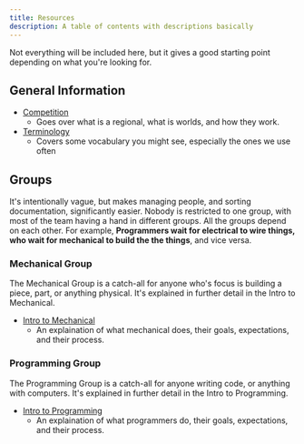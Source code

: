 ```yaml
---
title: Resources
description: A table of contents with descriptions basically
---
```


Not everything will be included here, but it gives a good starting point depending on what you're looking for.

## General Information

- [Competition](/competition/)
  - Goes over what is a regional, what is worlds, and how they work.
- [Terminology](/terms/)
  - Covers some vocabulary you might see, especially the ones we use often

## Groups

It's intentionally vague, but makes managing people, and sorting documentation, significantly easier. Nobody is restricted to one group,
with most of the team having a hand in different groups. All the groups depend on each other. For example, **Programmers wait for
electrical to wire things, who wait for mechanical to build the the things**, and vice versa.

### Mechanical Group

The Mechanical Group is a catch-all for anyone who's focus is building a piece, part, or anything physical. It's explained in further detail in the
Intro to Mechanical.

- [Intro to Mechanical](/mechanical/intro/)
  - An explaination of what mechanical does, their goals, expectations, and their process.

### Programming Group

The Programming Group is a catch-all for anyone writing code, or anything with computers. It's explained in
further detail in the Intro to Programming.

- [Intro to Programming](/programming/intro/)
  - An explaination of what programmers do, their goals, expectations, and their process.
